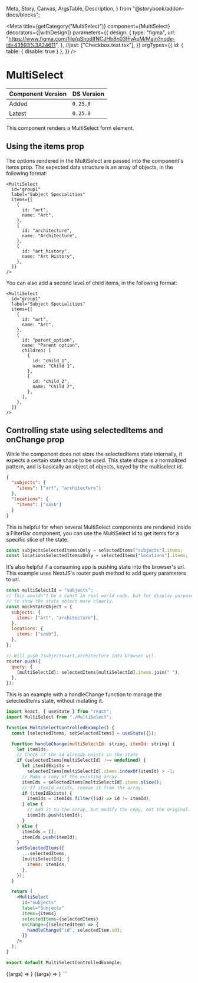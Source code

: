   Meta,
  Story,
  Canvas,
  ArgsTable,
  Description,
} from "@storybook/addon-docs/blocks";

<Meta
  title={getCategory("MultiSelect")}
  component={MultiSelect}
  decorators={[withDesign]}
  parameters={{
    design: {
      type: "figma",
      url: "https://www.figma.com/file/qShodlfNCJHb8n03IFyApM/Main?node-id=43593%3A24611",
    },
    //jest: ["Checkbox.test.tsx"],
  }}
  argTypes={{
    id: { table: { disable: true } },
  }}
/>

# MultiSelect

| Component Version | DS Version |
| ----------------- | ---------- |
| Added             | `0.25.0`   |
| Latest            | `0.25.0`   |

<Description of={MultiSelect} />

This component renders a MultiSelect form element.

## Using the items prop

The options rendered in the MultiSelect are passed into the component's items prop.
The expected data structure is an array of objects, in the following format:

```tsx
<MultiSelect
  id="group1"
  label="Subject Specialities"
  items={[
    {
      id: "art",
      name: "Art",
    },
    {
      id: "architecture",
      name: "Architecture",
    },
    {
      id: "art_history",
      name: "Art History",
    },
  ]}
/>
```

You can also add a second level of child items, in the following format:

```tsx
<MultiSelect
  id="group1"
  label="Subject Specialities"
  items={[
    {
      id: "art",
      name: "Art",
    },
    {
      id: "parent_option",
      name: "Parent option",
      children: [
        {
          id: "child_1",
          name: "Child 1",
        },
        {
          id: "child_2",
          name: "Child 2",
        },
      ],
    },
  ]}
/>
```

## Controlling state using selectedItems and onChange prop

While the component does not store the selectedItems state internally, it expects
a certain state shape to be used. This state shape is a normalized pattern, and is
basically an object of objects, keyed by the multiselect id.

```json
{
  "subjects": {
    "items": ["art", "architecture"]
  },
  "locations": {
    "items": ["sasb"]
  }
}
```

This is helpful for when several MultiSelect components are rendered inside a FilterBar component,
you can use the MultiSelect id to get items for a specific slice of the state.

```jsx
const subjectsSelectedItemssOnly = selectedItems["subjects"].items;
const locationsSelectedItemssOnly = selectedItems["locations"].items;
```

It's also helpful if a consuming app is pushing state into the browser's url.
This example uses NextJS's router push method to add query parameters to url.

```jsx
const multiSelectId = "subjects";
// This wouldn't be a const in real world code, but for display purposes here
// to show the state object more clearly.
const mockStateObject = {
  subjects: {
    items: ["art", "architecture"],
  },
  locations: {
    items: ["sasb"],
  },
};

// Will push ?subjects=art,architecture into browser url.
router.push({
  query: {
    [multiSelectId]: selectedItems[multiSelectId].items.join(" "),
  },
});
```

This is an example with a handleChange function to manage the selectedItems state, without
mutating it.

```jsx
import React, { useState } from "react";
import MultiSelect from "./MultiSelect";

function MultiSelectControlledExample() {
  const [selectedItems, setSelectedItems] = useState({});

  function handleChange(multiSelectId: string, itemId: string) {
    let itemIds;
    // Check if the id already exists in the state
    if (selectedItems[multiSelectId] !== undefined) {
      let itemIdExists =
        selectedItems[multiSelectId].items.indexOf(itemId) > -1;
      // Make a copy of the existing array.
      itemIds = selectedItems[multiSelectId].items.slice();
      // If itemId exists, remove it from the array.
      if (itemIdExists) {
        itemIds = itemIds.filter((id) => id != itemId);
      } else {
        // Add it to the array, but modify the copy, not the original.
        itemIds.push(itemId);
      }
    } else {
      itemIds = [];
      itemIds.push(itemId);
    }
    setSelectedItems({
      ...selectedItems,
      [multiSelectId]: {
        items: itemIds,
      },
    });
  }

  return (
    <MultiSelect
      id="subjects"
      label="Subjects"
      items={items}
      selectedItems={selectedItems}
      onChange={(selectedItem) => {
        handleChange("id", selectedItem.id);
      }}
    />
  );
}

export default MultiSelectControlledExample;
```

<Canvas withToolbar>
  <Story
    name="MultiSelect"
    args={{
      id: "group1",
      label: "Subject Specialities",
    }}
  >
    {(args) => <stories.MultiSelectStory {...args} />}
  </Story>
</Canvas>

<ArgsTable story="MultiSelect" />

<Canvas withToolbar>
  <Story
    name="MultiSelectDialog"
    args={{
      id: "group1",
      label: "Subject Specialities Dialog",
    }}
  >
    {(args) => <stories.MultiSelectDialogStory {...args} />}
  </Story>
</Canvas>

<ArgsTable story="MultiSelectDialog" />
```
